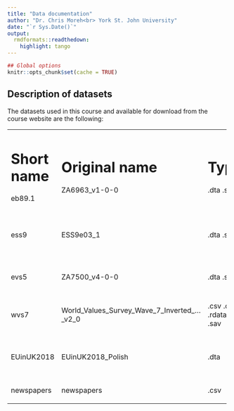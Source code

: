 ```yaml
---
title: "Data documentation"
author: "Dr. Chris Moreh<br> York St. John University"
date: "`r Sys.Date()`"
output:
  rmdformats::readthedown:
    highlight: tango
---
```


```r
## Global options
knitr::opts_chunk$set(cache = TRUE)
```

## Description of datasets

The datasets used in this course and available for download from the course website are the following:

+------------+-------------------------------------------------+-----------------------+---------+------------------------------------------------------------+----------------------------------------------------------------------------+----------------------------------------------------------------------------------------------------------------+
| Short name | Original name                                   | Type                  | Version | Survey                                                     | Link to original source                                                    | Questionnaire                                                                                                  |
+============+=================================================+=======================+=========+============================================================+============================================================================+================================================================================================================+
| eb89.1     | ZA6963_v1-0-0                                   | .dta .sav             | 1.0.0   | Eurobarometer; 89.1 (March 2018)                           | <https://search.gesis.org/research_data/ZA6963>                            | [EB89.1-questionnaire](https://cgmoreh.github.io/SSC7001M/data/ZA6963_q_gb.pdf)                                |
+------------+-------------------------------------------------+-----------------------+---------+------------------------------------------------------------+----------------------------------------------------------------------------+----------------------------------------------------------------------------------------------------------------+
| ess9       | ESS9e03_1                                       | .dta .sav             | 3.1     | European Social Survey; Integrated file, Round 9 (2018)    | <https://www.europeansocialsurvey.org/download.html?file=ESS9e03_1&y=2018> | [ESS9-questionnaire](https://cgmoreh.github.io/SSC7001M/data/ESS9_source_questionnaires.pdf)                   |
+------------+-------------------------------------------------+-----------------------+---------+------------------------------------------------------------+----------------------------------------------------------------------------+----------------------------------------------------------------------------------------------------------------+
| evs5       | ZA7500_v4-0-0                                   | .dta .sav             | 4.0.0   | European Values Study; Wave 5 (2017-2020)                  | <https://search.gesis.org/research_data/ZA7500>                            | [EVS5-questionnaire](https://cgmoreh.github.io/SSC7001M/data/ZA7500_q_gb.pdf)                                  |
+------------+-------------------------------------------------+-----------------------+---------+------------------------------------------------------------+----------------------------------------------------------------------------+----------------------------------------------------------------------------------------------------------------+
| wvs7       | World_Values_Survey_Wave_7\_Inverted\_...\_v2_0 | .csv .dta .rdata .sav | 2.0     | World Values Survey; Wave 7 (2017-2020)                    | <https://www.worldvaluessurvey.org/WVSDocumentationWV7.jsp> ; too large, so not stored! download from source               | [WVS7-questionnaire](https://cgmoreh.github.io/SSC7001M/data/WVS-7_Master_Questionnaire_2017-2020_English.pdf) |
+------------+-------------------------------------------------+-----------------------+---------+------------------------------------------------------------+----------------------------------------------------------------------------+----------------------------------------------------------------------------------------------------------------+
| EUinUK2018 | EUinUK2018_Polish                               | .dta                  | \-      | ESRC Centre for Population Change; McGhee and Moreh (2018) | n/a                                                                        | [EUinUK-questionnaire](https://cgmoreh.github.io/SSC7001M/data/2018 Questionnaire (Online Generation).pdf)     |
+------------+-------------------------------------------------+-----------------------+---------+------------------------------------------------------------+----------------------------------------------------------------------------+----------------------------------------------------------------------------------------------------------------+
| newspapers | newspapers                                      | .csv                  | \-      |                                                            | <http://gov50.mattblackwell.org/weeks/02-observational/>                   | n/a                                                                                                            |
+------------+-------------------------------------------------+-----------------------+---------+------------------------------------------------------------+----------------------------------------------------------------------------+----------------------------------------------------------------------------------------------------------------+
|            |                                                 |                       |         |                                                            |                                                                            |                                                                                                                |
+------------+-------------------------------------------------+-----------------------+---------+------------------------------------------------------------+----------------------------------------------------------------------------+----------------------------------------------------------------------------------------------------------------+
